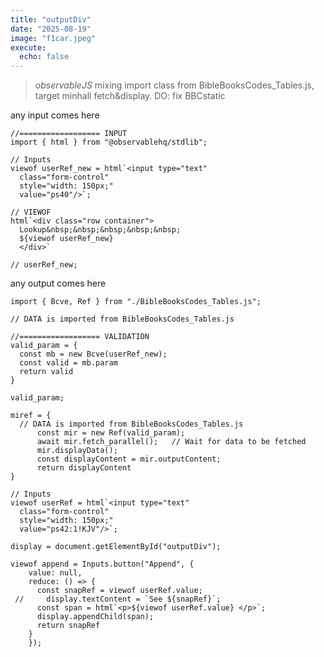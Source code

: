 ```yaml
---
title: "outputDiv"
date: "2025-08-19"
image: "f1car.jpeg"
execute:
  echo: false
---
```


> *observableJS* mixing import class from BibleBooksCodes_Tables.js, target minhall fetch&display. DO: fix BBCstatic

::: {#inputDiv}
any input comes here
:::

```ojs
//================== INPUT
import { html } from "@observablehq/stdlib";

// Inputs
viewof userRef_new = html`<input type="text" 
  class="form-control" 
  style="width: 150px;"
  value="ps40"/>`;
  
// VIEWOF
html`<div class="row container">
  Lookup&nbsp;&nbsp;&nbsp;&nbsp;&nbsp;
  ${viewof userRef_new}
  </div>`  

// userRef_new;  

```

::: {#outputDiv}
any output comes here
:::

```ojs
import { Bcve, Ref } from "./BibleBooksCodes_Tables.js";

// DATA is imported from BibleBooksCodes_Tables.js

//================== VALIDATION
valid_param = {
  const mb = new Bcve(userRef_new);
  const valid = mb.param
  return valid
}

valid_param;

miref = {
  // DATA is imported from BibleBooksCodes_Tables.js
      const mir = new Ref(valid_param);
      await mir.fetch_parallel();   // Wait for data to be fetched
      mir.displayData(); 
      const displayContent = mir.outputContent;
      return displayContent
}
```

```ojs
// Inputs
viewof userRef = html`<input type="text" 
  class="form-control" 
  style="width: 150px;"
  value="ps42:1!KJV"/>`;

display = document.getElementById("outputDiv");

viewof append = Inputs.button("Append", {  
    value: null, 
    reduce: () => { 
      const snapRef = viewof userRef.value;
 //     display.textContent = `See ${snapRef}`;
      const span = html`<p>${viewof userRef.value} </p>`;
      display.appendChild(span);
      return snapRef
    }
    });
```
